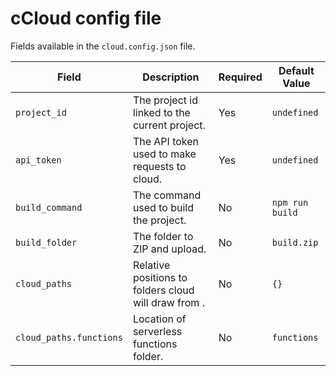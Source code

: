 ---
---

# cCloud config file

Fields available in the `cloud.config.json` file.

| Field                   | Description                                          | Required | Default Value   |
| ----------------------- | ---------------------------------------------------- | -------- | --------------- |
| `project_id`            | The project id linked to the current project.        | Yes      | `undefined`     |
| `api_token`             | The API token used to make requests to cloud.        | Yes      | `undefined`     |
| `build_command`         | The command used to build the project.               | No       | `npm run build` |
| `build_folder`          | The folder to ZIP and upload.                        | No       | `build.zip`     |
| `cloud_paths`           | Relative positions to folders cloud will draw from . | No       | `{}`            |
| `cloud_paths.functions` | Location of serverless functions folder.             | No       | `functions`     |
